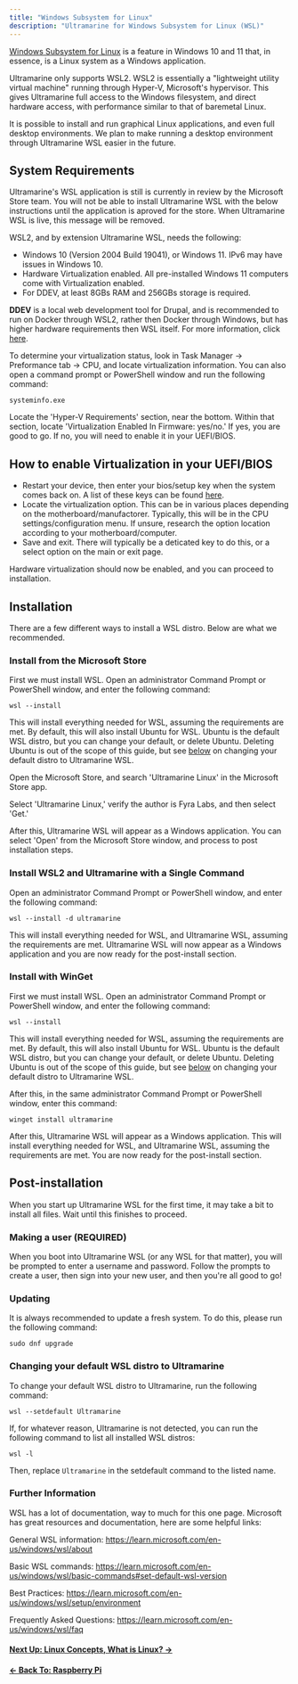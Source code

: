 ```yaml
---
title: "Windows Subsystem for Linux"
description: "Ultramarine for Windows Subsystem for Linux (WSL)"
---
```



[Windows Subsystem for Linux](https://learn.microsoft.com/en-us/windows/wsl/about) is a feature in Windows 10 and 11 that, in essence, is a Linux system as a Windows application.

Ultramarine only supports WSL2. WSL2 is essentially a "lightweight utility virtual machine" running through Hyper-V, Microsoft's hypervisor. This gives Ultramarine full access to the Windows filesystem, and direct hardware access, with performance similar to that of baremetal Linux.

It is possible to install and run graphical Linux applications, and even full desktop environments. We plan to make running a desktop environment through Ultramarine WSL easier in the future.

## System Requirements

<Alert type="warning">
    Ultramarine's WSL application is still is currently in review by the Microsoft Store team. You will not be able to install Ultramarine WSL with the below instructions until the application is aproved for the store. When Ultramarine WSL is live, this message will be removed.
</Alert>

WSL2, and by extension Ultramarine WSL, needs the following:

- Windows 10 (Version 2004 Build 19041), or Windows 11. IPv6 may have issues in Windows 10.
- Hardware Virtualization enabled. All pre-installed Windows 11 computers come with Virtualization enabled.
- For DDEV, at least 8GBs RAM and 256GBs storage is required.

**DDEV** is a local web development tool for Drupal, and is recommended to run on Docker through WSL2, rather then Docker through Windows, but has higher hardware requirements then WSL itself. For more information, click [here](https://www.drupal.org/docs/develop/local-server-setup/windows-development-environment/installing-drupal-with-ddev-in-wsl2-on-windows).

To determine your virtualization status, look in Task Manager -> Preformance tab -> CPU, and locate virtualization information. You can also open a command prompt or PowerShell window and run the following command:

```
systeminfo.exe
```

Locate the 'Hyper-V Requirements' section, near the bottom. Within that section, locate 'Virtualization Enabled In Firmware: yes/no.' If yes, you are good to go. If no, you will need to enable it in your UEFI/BIOS.

## How to enable Virtualization in your UEFI/BIOS

- Restart your device, then enter your bios/setup key when the system comes back on. A list of these keys can be found [here](/en/setup/bioskeys).
- Locate the virtualization option. This can be in various places depending on the motherboard/manufactorer. Typically, this will be in the CPU settings/configuration menu. If unsure, research the option location according to your motherboard/computer.
- Save and exit. There will typically be a deticated key to do this, or a select option on the main or exit page.

Hardware virtualization should now be enabled, and you can proceed to installation.

## Installation

There are a few different ways to install a WSL distro. Below are what we recommended.

### Install from the Microsoft Store

First we must install WSL. Open an administrator Command Prompt or PowerShell window, and enter the following command:

```
wsl --install
```

This will install everything needed for WSL, assuming the requirements are met. By default, this will also install Ubuntu for WSL. Ubuntu is the default WSL distro, but you can change your default, or delete Ubuntu. Deleting Ubuntu is out of the scope of this guide, but see [below](/en/anywhere/wsl#changing-your-default-wsl-distro-to-ultramarine) on changing your default distro to Ultramarine WSL.

Open the Microsoft Store, and search 'Ultramarine Linux' in the Microsoft Store app.

Select 'Ultramarine Linux,' verify the author is Fyra Labs, and then select 'Get.'

After this, Ultramarine WSL will appear as a Windows application. You can select 'Open' from the Microsoft Store window, and process to post installation steps.

### Install WSL2 and Ultramarine with a Single Command

Open an administrator Command Prompt or PowerShell window, and enter the following command:

```
wsl --install -d ultramarine
```

This will install everything needed for WSL, and Ultramarine WSL, assuming the requirements are met. Ultramarine WSL will now appear as a Windows application and you are now ready for the post-install section.

### Install with WinGet

First we must install WSL. Open an administrator Command Prompt or PowerShell window, and enter the following command:

```
wsl --install
```

This will install everything needed for WSL, assuming the requirements are met. By default, this will also install Ubuntu for WSL. Ubuntu is the default WSL distro, but you can change your default, or delete Ubuntu. Deleting Ubuntu is out of the scope of this guide, but see [below](/en/anywhere/wsl#changing-your-default-wsl-distro-to-ultramarine) on changing your default distro to Ultramarine WSL.

After this, in the same administrator Command Prompt or PowerShell window, enter this command:

```
winget install ultramarine
```

After this, Ultramarine WSL will appear as a Windows application. This will install everything needed for WSL, and Ultramarine WSL, assuming the requirements are met. You are now ready for the post-install section.

## Post-installation

When you start up Ultramarine WSL for the first time, it may take a bit to install all files. Wait until this finishes to proceed.

### Making a user (REQUIRED)

When you boot into Ultramarine WSL (or any WSL for that matter), you will be prompted to enter a username and password. Follow the prompts to create a user, then sign into your new user, and then you're all good to go!

### Updating

It is always recommended to update a fresh system. To do this, please run the following command:

```
sudo dnf upgrade
```

### Changing your default WSL distro to Ultramarine

To change your default WSL distro to Ultramarine, run the following command:

```
wsl --setdefault Ultramarine
```

If, for whatever reason, Ultramarine is not detected, you can run the following command to list all installed WSL distros:

```
wsl -l
```

Then, replace `Ultramarine` in the setdefault command to the listed name.

### Further Information

WSL has a lot of documentation, way to much for this one page. Microsoft has great resources and documentation, here are some helpful links:

General WSL information: https://learn.microsoft.com/en-us/windows/wsl/about

Basic WSL commands: https://learn.microsoft.com/en-us/windows/wsl/basic-commands#set-default-wsl-version

Best Practices: https://learn.microsoft.com/en-us/windows/wsl/setup/environment

Frequently Asked Questions: https://learn.microsoft.com/en-us/windows/wsl/faq

#### [Next Up: Linux Concepts, What is Linux? →](/en/linux/overview)

#### [← Back To: Raspberry Pi](/en/anywhere/rpi)
